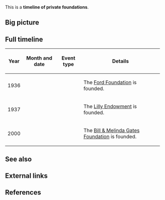 This is a '''timeline of private foundations'''.

==Big picture==

==Full timeline==

{| class="sortable wikitable"
! Year !! Month and date !! Event type !! Details
|-
| 1936 || {{dts|January 15}} || || The [[wikipedia:Ford Foundation|Ford Foundation]] is founded.
|-
| 1937 || || || The [[wikipedia:Lilly Endowment|Lilly Endowment]] is founded.
|-
| 2000 || || || The [[wikipedia:Bill & Melinda Gates Foundation|Bill & Melinda Gates Foundation]] is founded.
|}

==See also==

==External links==

==References==

{{Reflist|30em}}
